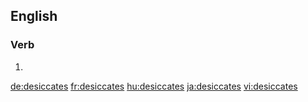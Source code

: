 
==English==

===Verb===
{{head|en}}

# {{en-third-person singular of|desiccate}}

[[de:desiccates]]
[[fr:desiccates]]
[[hu:desiccates]]
[[ja:desiccates]]
[[vi:desiccates]]